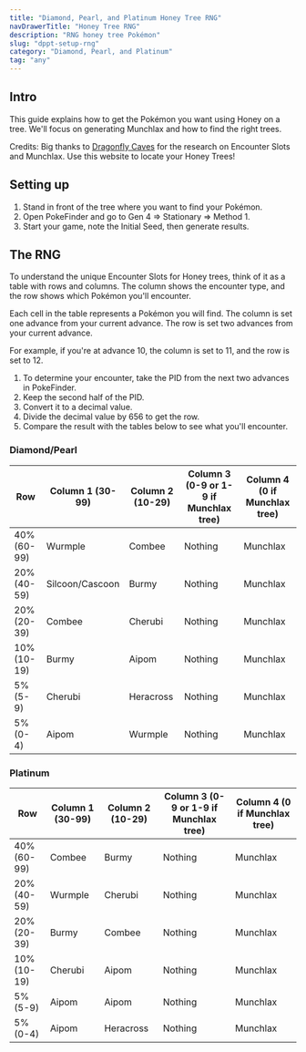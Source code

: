 ```yaml
---
title: "Diamond, Pearl, and Platinum Honey Tree RNG"
navDrawerTitle: "Honey Tree RNG"
description: "RNG honey tree Pokémon"
slug: "dppt-setup-rng"
category: "Diamond, Pearl, and Platinum"
tag: "any"
---
```


## Intro

This guide explains how to get the Pokémon you want using Honey on a tree. We'll focus on generating Munchlax and how to find the right trees.

Credits: Big thanks to [Dragonfly Caves](https://www.dragonflycave.com/sinnoh/honey-trees) for the research on Encounter Slots and Munchlax. Use this website to locate your Honey Trees!

## Setting up

1. Stand in front of the tree where you want to find your Pokémon.
2. Open PokeFinder and go to Gen 4 => Stationary => Method 1.
3. Start your game, note the Initial Seed, then generate results.

## The RNG

To understand the unique Encounter Slots for Honey trees, think of it as a table with rows and columns. The column shows the encounter type, and the row shows which Pokémon you'll encounter.

Each cell in the table represents a Pokémon you will find. The column is set one advance from your current advance. The row is set two advances from your current advance.

For example, if you're at advance 10, the column is set to 11, and the row is set to 12.

1. To determine your encounter, take the PID from the next two advances in PokeFinder.
2. Keep the second half of the PID.
3. Convert it to a decimal value.
4. Divide the decimal value by 656 to get the row.
5. Compare the result with the tables below to see what you'll encounter.

### Diamond/Pearl

| Row         | Column 1 (30-99) | Column 2 (10-29) | Column 3 (0-9 or 1-9 if Munchlax tree) | Column 4 (0 if Munchlax tree) |
| ----------- | ---------------- | ---------------- | -------------------------------------- | ----------------------------- |
| 40% (60-99) | Wurmple          | Combee           | Nothing                                | Munchlax                      |
| 20% (40-59) | Silcoon/Cascoon  | Burmy            | Nothing                                | Munchlax                      |
| 20% (20-39) | Combee           | Cherubi          | Nothing                                | Munchlax                      |
| 10% (10-19) | Burmy            | Aipom            | Nothing                                | Munchlax                      |
| 5% (5-9)    | Cherubi          | Heracross        | Nothing                                | Munchlax                      |
| 5% (0-4)    | Aipom            | Wurmple          | Nothing                                | Munchlax                      |

### Platinum

| Row         | Column 1 (30-99) | Column 2 (10-29) | Column 3 (0-9 or 1-9 if Munchlax tree) | Column 4 (0 if Munchlax tree) |
| ----------- | ---------------- | ---------------- | -------------------------------------- | ----------------------------- |
| 40% (60-99) | Combee           | Burmy            | Nothing                                | Munchlax                      |
| 20% (40-59) | Wurmple          | Cherubi          | Nothing                                | Munchlax                      |
| 20% (20-39) | Burmy            | Combee           | Nothing                                | Munchlax                      |
| 10% (10-19) | Cherubi          | Aipom            | Nothing                                | Munchlax                      |
| 5% (5-9)    | Aipom            | Aipom            | Nothing                                | Munchlax                      |
| 5% (0-4)    | Aipom            | Heracross        | Nothing                                | Munchlax                      |
